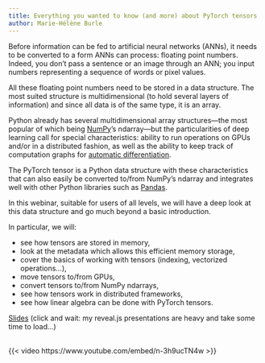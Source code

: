 ```yaml
---
title: Everything you wanted to know (and more) about PyTorch tensors
author: Marie-Hélène Burle
---
```


:::{.def}

Before information can be fed to artificial neural networks (ANNs), it needs to be converted to a form ANNs can process: floating point numbers. Indeed, you don't pass a sentence or an image through an ANN; you input numbers representing a sequence of words or pixel values.

All these floating point numbers need to be stored in a data structure. The most suited structure is multidimensional (to hold several layers of information) and since all data is of the same type, it is an array.

Python already has several multidimensional array structures—the most popular of which being [NumPy](https://numpy.org/)'s ndarray—but the particularities of deep learning call for special characteristics: ability to run operations on GPUs and/or in a distributed fashion, as well as the ability to keep track of computation graphs for [automatic differentiation](https://en.wikipedia.org/wiki/Automatic_differentiation).

The PyTorch tensor is a Python data structure with these characteristics that can also easily be converted to/from NumPy's ndarray and integrates well with other Python libraries such as [Pandas](https://pandas.pydata.org/).

In this webinar, suitable for users of all levels, we will have a deep look at this data structure and go much beyond a basic introduction.

In particular, we will:

- see how tensors are stored in memory,
- look at the metadata which allows this efficient memory storage,
- cover the basics of working with tensors (indexing, vectorized operations...),
- move tensors to/from GPUs,
- convert tensors to/from NumPy ndarrays,
- see how tensors work in distributed frameworks,
- see how linear algebra can be done with PyTorch tensors.

:::

[Slides](torchtensors_slides.qmd){.btn .btn-outline-primary} [(click and wait: my reveal.js presentations are heavy and take some time to load...)]{.inlinenote}
<br><br>

{{< video https://www.youtube.com/embed/n-3h9ucTN4w >}}

<!-- <br> -->
<!-- <script src="https://giscus.app/client.js" -->
<!-- data-repo="WestDRI/arc-training" -->
<!-- data-repo-id="R_kgDOIk69QA" -->
<!-- data-category-id="DIC_kwDOIk69QM4CS9oA" -->
<!-- data-mapping="url" -->
<!-- data-strict="1" -->
<!-- data-reactions-enabled="0" -->
<!-- data-emit-metadata="0" -->
<!-- data-input-position="bottom" -->
<!-- data-theme="preferred_color_scheme" -->
<!-- data-lang="en" -->
<!-- crossorigin="anonymous" -->
<!-- async> -->
<!-- </script> -->
